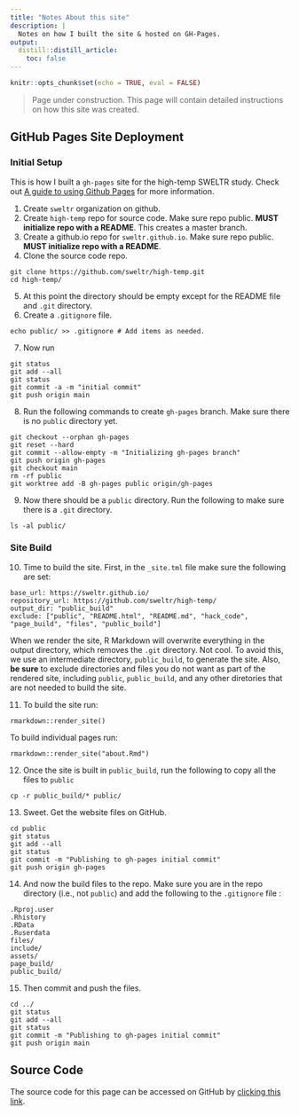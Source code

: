 ```yaml
---
title: "Notes About this site"
description: |
  Notes on how I built the site & hosted on GH-Pages.
output:
  distill::distill_article:
    toc: false
---
```


```r
knitr::opts_chunk$set(echo = TRUE, eval = FALSE)
```

> Page under construction. This page will contain detailed instructions on how this site was created.


## GitHub Pages Site Deployment

### Initial Setup

This is how I built a `gh-pages` site for the high-temp SWELTR study. Check out [A guide to using Github Pages](https://www.thinkful.com/learn/a-guide-to-using-github-pages/) for more information.

1) Create `sweltr` organization on github.
2) Create `high-temp` repo for source code. Make sure repo public. **MUST initialize repo with a README**. This creates a master branch.
3) Create a github.io repo for `sweltr.github.io`. Make sure repo public. **MUST initialize repo with a README**.
4) Clone the source code repo.

```
git clone https://github.com/sweltr/high-temp.git
cd high-temp/
```

5) At this point the directory should be empty except for the README file and `.git` directory. 
6) Create a `.gitignore` file. 

```
echo public/ >> .gitignore # Add items as needed.
```

7) Now run  

```
git status
git add --all
git status
git commit -a -m "initial commit"
git push origin main
```

8) Run the following commands to create `gh-pages` branch. Make sure there is no `public` directory yet.

```
git checkout --orphan gh-pages
git reset --hard
git commit --allow-empty -m "Initializing gh-pages branch"
git push origin gh-pages
git checkout main
rm -rf public
git worktree add -B gh-pages public origin/gh-pages
```

9) Now there should be a `public` directory. Run the following to make sure there is a `.git` directory.

```
ls -al public/
```

### Site Build

10) Time to build the site. First, in the `_site.tml` file make sure the following are set:

```
base_url: https://sweltr.github.io/
repository_url: https://github.com/sweltr/high-temp/
output_dir: "public_build"
exclude: ["public", "README.html", "README.md", "hack_code", "page_build", "files", "public_build"]
```

When we render the site, R Markdown will overwrite everything in the output directory, which removes the `.git` directory. Not cool. To avoid this, we use an intermediate directory, `public_build`,  to generate the site. Also, **be sure** to exclude directories and files you do not want as part of the rendered site, including `public`, `public_build`, and any other diretories that are not needed to build the site.

11) To build the site run:

```
rmarkdown::render_site()
```

To build individual pages run:

```
rmarkdown::render_site("about.Rmd")
```

12) Once the site is built in `public_build`, run the following to copy all the files to `public`

```
cp -r public_build/* public/
```

13) Sweet. Get the website files on GitHub.

```
cd public
git status
git add --all
git status
git commit -m "Publishing to gh-pages initial commit"
git push origin gh-pages
```

14) And now the build files to the repo. Make sure you are in the repo directory (i.e., not `public`) and add the following to the `.gitignore` file :

```
.Rproj.user
.Rhistory
.RData
.Ruserdata
files/
include/
assets/
page_build/
public_build/
```


15) Then commit and push the files. 

```
cd ../
git status
git add --all
git status
git commit -m "Publishing to gh-pages initial commit"
git push origin main
```




##  Source Code {.appendix}

The source code for this page can be accessed on GitHub by [clicking this link](https://github.com/sweltr/high-temp/blob/master/about.Rmd). 
